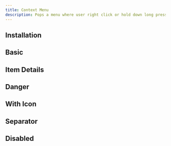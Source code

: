 ```yaml
---
title: Context Menu
description: Pops a menu where user right click or hold down long press.
---
```


## Installation
<Install component='context-menu' />

## Basic
<Demo center component='controls/context-menu/context-menu-demo' />

## Item Details
<Demo center component='controls/context-menu/context-menu-item-details-demo' />

## Danger
<Demo center component='controls/context-menu/context-menu-danger-demo' />

## With Icon
<Demo center component='controls/context-menu/context-menu-with-icon-demo' />

## Separator
<Demo center component='controls/context-menu/context-menu-separator-demo' />

## Disabled
<Demo center component='controls/context-menu/context-menu-disabled-demo' />
